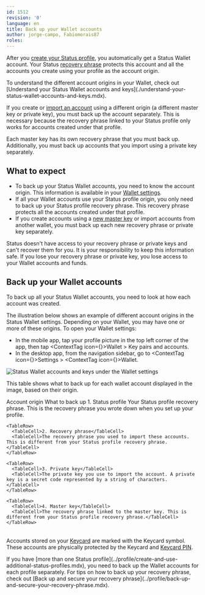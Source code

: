 ```yaml
---
id: 1512
revision: '0'
language: en
title: Back up your Wallet accounts
author: jorge-campo, Fabiomorais87
roles:
---
```


After you [create your Status profile](../getting-started/run-the-status-app-for-the-first-time.mdx#create-a-new-status-profile), you automatically get a Status Wallet account. Your Status [recovery phrase](../profile/understand-your-status-keys-and-recovery-phrase.mdx) protects this account and all the accounts you create using your profile as the account origin.

<Admonition type="tip">
  To understand the different account origins in your Wallet, check out [Understand your Status Wallet accounts and keys](./understand-your-status-wallet-accounts-and-keys.mdx).
</Admonition>

If you create or [import an account](./import-an-account-into-your-status-wallet.mdx) using a different origin (a different master key or private key), you must back up the account separately. This is necessary because the recovery phrase linked to your Status profile only works for accounts created under that profile.

<Admonition type="info">
  Each master key has its own recovery phrase that you must back up. Additionally, you must back up accounts that you import using a private key separately.
</Admonition>

## What to expect

- To back up your Status Wallet accounts, you need to know the account origin. This information is available in your [Wallet settings](./understand-your-status-wallet-accounts-and-keys.mdx).
- If all your Wallet accounts use your Status profile origin, you only need to back up your Status profile recovery phrase. This recovery phrase protects all the accounts created under that profile.
- If you create accounts using a [new master key](./organize-funds-and-accounts-with-a-new-master-key.mdx) or import accounts from another wallet, you must back up each new recovery phrase or private key separately.

<Admonition type="caution">
  Status doesn't have access to your recovery phrase or private keys and can't recover them for you. It is your responsibility to keep this information safe. If you lose your recovery phrase or private key, you lose access to your Wallet accounts and funds.
</Admonition>

## Back up your Wallet accounts

To back up all your Status Wallet accounts, you need to look at how each account was created.

The illustration below shows an example of different account origins in the Status Wallet settings. Depending on your Wallet, you may have one or more of these origins. To open your Wallet settings:

- In the mobile app, tap your profile picture in the top left corner of the app, then tap <ContextTag icon={<WalletIcon />}>Wallet</ContextTag> > <ContextTag>Key pairs and accounts</ContextTag>.
- In the desktop app, from the navigation sidebar, go to <ContextTag icon={<SettingsDesktopIcon />}>Settings</ContextTag> > <ContextTag icon={<WalletDesktopIcon />}>Wallet</ContextTag>.

![Status Wallet accounts and keys under the Wallet settings](https://res.cloudinary.com/dhgck7ebz/image/upload/v1743408351/Help/Documentation%20Screens/Wallet/1512/1512_1_Screen.png)

This table shows what to back up for each wallet account displayed in the image, based on their origin.

<Table>
  <TableHead>
    <TableHeader>Account origin</TableHeader>
    <TableHeader>What to back up</TableHeader>
  </TableHead>

  <TableContent>
    <TableRow>
      <TableCell>1. Status profile</TableCell>
      <TableCell>Your Status profile recovery phrase. This is the recovery phrase you wrote down when you set up your profile.</TableCell>
    </TableRow>

    <TableRow>
      <TableCell>2. Recovery phrase</TableCell>
      <TableCell>The recovery phrase you used to import these accounts. This is different from your Status profile recovery phrase.</TableCell>
    </TableRow>

    <TableRow>
      <TableCell>3. Private key</TableCell>
      <TableCell>The private key you use to import the account. A private key is a secret code represented by a string of characters.</TableCell>
    </TableRow>

    <TableRow>
      <TableCell>4. Master key</TableCell>
      <TableCell>The recovery phrase linked to the master key. This is different from your Status profile recovery phrase.</TableCell>
    </TableRow>
  </TableContent>
</Table>

Accounts stored on your [Keycard](../keycard/keycard-your-quick-start-guide.mdx) are marked with the <KeycardCardIcon /> Keycard symbol. These accounts are physically protected by the Keycard and [Keycard PIN](../keycard/about-your-keycard-pin-and-puk.mdx).

<Admonition type="info">
  If you have [more than one Status profile](../profile/create-and-use-additional-status-profiles.mdx), you need to back up the Wallet accounts for each profile separately.
</Admonition>

<Admonition type="tip">
  For tips on how to back up your recovery phrase, check out [Back up and secure your recovery phrase](../profile/back-up-and-secure-your-recovery-phrase.mdx).
</Admonition>
